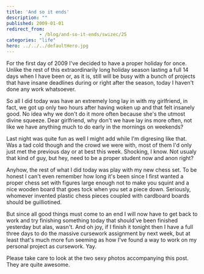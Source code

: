 ```yaml
---
title: 'And so it ends'
description: ""
published: 2009-01-01
redirect_from: 
            - /blog/and-so-it-ends/swizec/25
categories: "life"
hero: ../../../defaultHero.jpg
---
```

For the first day of 2009 I've decided to have a proper holiday for once. Unlike the rest of this extraordinarily long holiday season lasting a full 14 days when I have been or, as it is, still will be busy with a bunch of projects that have insane deadlines during or right after the season, today I haven't done any work whatsoever.

So all I did today was have an extremely long lay in with my girlfriend, in fact, we got up only two hours after having woken up and that felt insanely good. No idea why we don't do it more often because she's the utmost divine squeeze. Dear girlfriend, why don't we have lay ins more often, not like we have anything much to do early in the mornings on weekends?

Last night was quite fun as well I might add while I'm digresing like that. Was a tad cold though and the crowd we were with, most of them I'd only just met the previous day or at best this week. Shocking, I know. Not usualy that kind of guy, but hey, need to be a proper student now and anon right?

Anyhow, the rest of what I did today was play with my new chess set. To be honest I can't even remember how long it's been since I first wanted a proper chess set with figures large enough not to make you squint and a nice wooden board that goes tock when you set a piece down. Seriously, whomever invented plastic chess pieces coupled with cardboard boards should be guilliotined.

But since all good things must come to an end I will now have to get back to work and try finishing something today that should've been finished yesterday but alas, wasn't. And oh joy, if I finish it tonight then I have a full three days to do the massive cursework assignment by next week, but at least that's much more fun seeming as how I've found a way to work on my personal project as cursework. Yay.

Please take care to look at the two sexy photos accompanying this post. They are quite awesome.